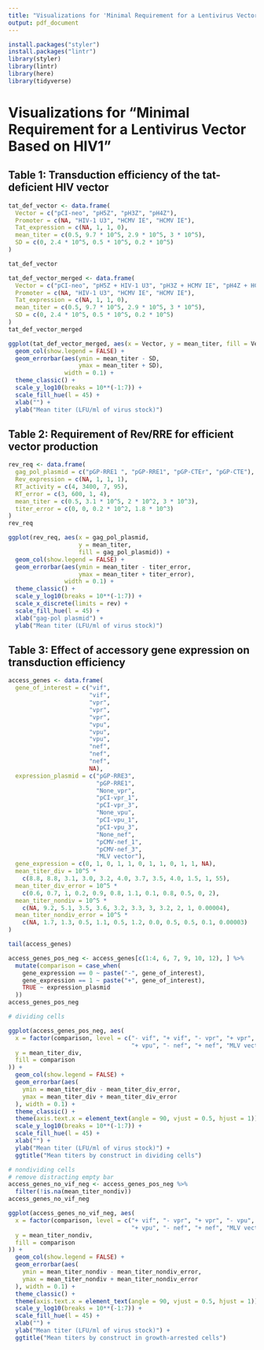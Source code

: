 ```yaml
---
title: "Visualizations for 'Minimal Requirement for a Lentivirus Vector Based on HIV1'"
output: pdf_document
---
```


```r
install.packages("styler")
install.packages("lintr")
library(styler)
library(lintr)
library(here)
library(tidyverse)
```

# Visualizations for "Minimal Requirement for a Lentivirus Vector Based on HIV1"

## **Table 1: Transduction efficiency of the tat-deficient HIV vector**

```r
tat_def_vector <- data.frame(
  Vector = c("pCI-neo", "pH5Z", "pH3Z", "pH4Z"),
  Promoter = c(NA, "HIV-1 U3", "HCMV IE", "HCMV IE"),
  Tat_expression = c(NA, 1, 1, 0),
  mean_titer = c(0.5, 9.7 * 10^5, 2.9 * 10^5, 3 * 10^5),
  SD = c(0, 2.4 * 10^5, 0.5 * 10^5, 0.2 * 10^5)
)

tat_def_vector
```

```r
tat_def_vector_merged <- data.frame(
  Vector = c("pCI-neo", "pH5Z + HIV-1 U3", "pH3Z + HCMV IE", "pH4Z + HCMV IE"),
  Promoter = c(NA, "HIV-1 U3", "HCMV IE", "HCMV IE"),
  Tat_expression = c(NA, 1, 1, 0),
  mean_titer = c(0.5, 9.7 * 10^5, 2.9 * 10^5, 3 * 10^5),
  SD = c(0, 2.4 * 10^5, 0.5 * 10^5, 0.2 * 10^5)
)
tat_def_vector_merged
```

```r
ggplot(tat_def_vector_merged, aes(x = Vector, y = mean_titer, fill = Vector)) +
  geom_col(show.legend = FALSE) +
  geom_errorbar(aes(ymin = mean_titer - SD, 
                    ymax = mean_titer + SD), 
                width = 0.1) +
  theme_classic() +
  scale_y_log10(breaks = 10**(-1:7)) +
  scale_fill_hue(l = 45) +
  xlab("") +
  ylab("Mean titer (LFU/ml of virus stock)")
```

## Table 2: Requirement of Rev/RRE for efficient vector production

```r
rev_req <- data.frame(
  gag_pol_plasmid = c("pGP-RRE1 ", "pGP-RRE1", "pGP-CTEr", "pGP-CTE"),
  Rev_expression = c(NA, 1, 1, 1),
  RT_activity = c(4, 3400, 7, 95),
  RT_error = c(3, 600, 1, 4),
  mean_titer = c(0.5, 3.1 * 10^5, 2 * 10^2, 3 * 10^3),
  titer_error = c(0, 0, 0.2 * 10^2, 1.8 * 10^3)
)
rev_req
```

```r
ggplot(rev_req, aes(x = gag_pol_plasmid, 
                    y = mean_titer, 
                    fill = gag_pol_plasmid)) +
  geom_col(show.legend = FALSE) +
  geom_errorbar(aes(ymin = mean_titer - titer_error, 
                    ymax = mean_titer + titer_error), 
                width = 0.1) +
  theme_classic() +
  scale_y_log10(breaks = 10**(-1:7)) +
  scale_x_discrete(limits = rev) +
  scale_fill_hue(l = 45) +
  xlab("gag-pol plasmid") +
  ylab("Mean titer (LFU/ml of virus stock)")
```

## Table 3: Effect of accessory gene expression on transduction efficiency

```r
access_genes <- data.frame(
  gene_of_interest = c("vif", 
                       "vif", 
                       "vpr", 
                       "vpr", 
                       "vpr", 
                       "vpu", 
                       "vpu", 
                       "vpu", 
                       "nef", 
                       "nef", 
                       "nef", 
                       NA),
  expression_plasmid = c("pGP-RRE3", 
                         "pGP-RRE1", 
                         "None_vpr", 
                         "pCI-vpr_1", 
                         "pCI-vpr_3", 
                         "None_vpu", 
                         "pCI-vpu_1", 
                         "pCI-vpu_3", 
                         "None_nef", 
                         "pCMV-nef_1", 
                         "pCMV-nef_3", 
                         "MLV vector"),
  gene_expression = c(0, 1, 0, 1, 1, 0, 1, 1, 0, 1, 1, NA),
  mean_titer_div = 10^5 * 
    c(8.8, 8.8, 3.1, 3.0, 3.2, 4.0, 3.7, 3.5, 4.0, 1.5, 1, 55),
  mean_titer_div_error = 10^5 * 
    c(0.6, 0.7, 1, 0.2, 0.9, 0.8, 1.1, 0.1, 0.8, 0.5, 0, 2),
  mean_titer_nondiv = 10^5 * 
    c(NA, 9.2, 5.1, 3.5, 3.6, 3.2, 3.3, 3, 3.2, 2, 1, 0.00004),
  mean_titer_nondiv_error = 10^5 * 
    c(NA, 1.7, 1.3, 0.5, 1.1, 0.5, 1.2, 0.0, 0.5, 0.5, 0.1, 0.00003)
)

tail(access_genes)
```

```r
access_genes_pos_neg <- access_genes[c(1:4, 6, 7, 9, 10, 12), ] %>%
  mutate(comparison = case_when(
    gene_expression == 0 ~ paste("-", gene_of_interest),
    gene_expression == 1 ~ paste("+", gene_of_interest),
    TRUE ~ expression_plasmid
  ))
access_genes_pos_neg
```

```r
# dividing cells

ggplot(access_genes_pos_neg, aes(
  x = factor(comparison, level = c("- vif", "+ vif", "- vpr", "+ vpr", "- vpu", 
                                   "+ vpu", "- nef", "+ nef", "MLV vector")),
  y = mean_titer_div,
  fill = comparison
)) +
  geom_col(show.legend = FALSE) +
  geom_errorbar(aes(
    ymin = mean_titer_div - mean_titer_div_error,
    ymax = mean_titer_div + mean_titer_div_error
  ), width = 0.1) +
  theme_classic() +
  theme(axis.text.x = element_text(angle = 90, vjust = 0.5, hjust = 1)) +
  scale_y_log10(breaks = 10**(-1:7)) +
  scale_fill_hue(l = 45) +
  xlab("") +
  ylab("Mean titer (LFU/ml of virus stock)") +
  ggtitle("Mean titers by construct in dividing cells")
```

```r
# nondividing cells
# remove distracting empty bar
access_genes_no_vif_neg <- access_genes_pos_neg %>%
  filter(!is.na(mean_titer_nondiv))
access_genes_no_vif_neg

ggplot(access_genes_no_vif_neg, aes(
  x = factor(comparison, level = c("+ vif", "- vpr", "+ vpr", "- vpu", 
                                   "+ vpu", "- nef", "+ nef", "MLV vector")),
  y = mean_titer_nondiv,
  fill = comparison
)) +
  geom_col(show.legend = FALSE) +
  geom_errorbar(aes(
    ymin = mean_titer_nondiv - mean_titer_nondiv_error,
    ymax = mean_titer_nondiv + mean_titer_nondiv_error
  ), width = 0.1) +
  theme_classic() +
  theme(axis.text.x = element_text(angle = 90, vjust = 0.5, hjust = 1)) +
  scale_y_log10(breaks = 10**(-1:7)) +
  scale_fill_hue(l = 45) +
  xlab("") +
  ylab("Mean titer (LFU/ml of virus stock)") +
  ggtitle("Mean titers by construct in growth-arrested cells")
```
